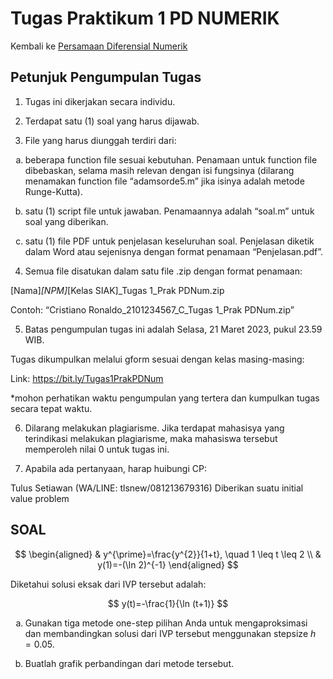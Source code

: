 # Tugas Praktikum 1 PD NUMERIK

Kembali ke [Persamaan Diferensial Numerik](../pdnum2023.qmd)

## Petunjuk Pengumpulan Tugas

1. Tugas ini dikerjakan secara individu.

2. Terdapat satu (1) soal yang harus dijawab.

3. File yang harus diunggah terdiri dari:

a. beberapa function file sesuai kebutuhan. Penamaan untuk function file dibebaskan, selama masih relevan dengan isi fungsinya (dilarang menamakan function file "adamsorde5.m" jika isinya adalah metode Runge-Kutta).

b. satu (1) script file untuk jawaban. Penamaannya adalah "soal.m" untuk soal yang diberikan.

c. satu (1) file PDF untuk penjelasan keseluruhan soal. Penjelasan diketik dalam Word atau sejenisnya dengan format penamaan "Penjelasan.pdf".

4. Semua file disatukan dalam satu file .zip dengan format penamaan:

[Nama]_[NPM]_[Kelas SIAK]_Tugas 1_Prak PDNum.zip

Contoh: "Cristiano Ronaldo_2101234567_C_Tugas 1_Prak PDNum.zip"

5. Batas pengumpulan tugas ini adalah Selasa, 21 Maret 2023, pukul 23.59 WIB.

Tugas dikumpulkan melalui gform sesuai dengan kelas masing-masing:

Link: [https://bit.ly/Tugas1PrakPDNum](https://bit.ly/Tugas1PrakPDNum)

*mohon perhatikan waktu pengumpulan yang tertera dan kumpulkan tugas secara tepat waktu.

6. Dilarang melakukan plagiarisme. Jika terdapat mahasisya yang terindikasi melakukan plagiarisme, maka mahasiswa tersebut memperoleh nilai 0 untuk tugas ini.

7. Apabila ada pertanyaan, harap huibungi CP:

Tulus Setiawan (WA/LINE: tlsnew/081213679316) Diberikan suatu initial value problem


## SOAL

$$
\begin{aligned}
& y^{\prime}=\frac{y^{2}}{1+t}, \quad 1 \leq t \leq 2 \\
& y(1)=-(\ln 2)^{-1}
\end{aligned}
$$

Diketahui solusi eksak dari IVP tersebut adalah:

$$
y(t)=-\frac{1}{\ln (t+1)}
$$

a. Gunakan tiga metode one-step pilihan Anda untuk mengaproksimasi dan membandingkan solusi dari IVP tersebut menggunakan stepsize $h=0.05$.

b. Buatlah grafik perbandingan dari metode tersebut. 



